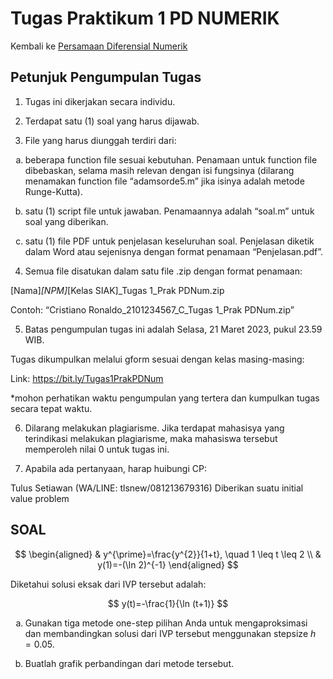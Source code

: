 # Tugas Praktikum 1 PD NUMERIK

Kembali ke [Persamaan Diferensial Numerik](../pdnum2023.qmd)

## Petunjuk Pengumpulan Tugas

1. Tugas ini dikerjakan secara individu.

2. Terdapat satu (1) soal yang harus dijawab.

3. File yang harus diunggah terdiri dari:

a. beberapa function file sesuai kebutuhan. Penamaan untuk function file dibebaskan, selama masih relevan dengan isi fungsinya (dilarang menamakan function file "adamsorde5.m" jika isinya adalah metode Runge-Kutta).

b. satu (1) script file untuk jawaban. Penamaannya adalah "soal.m" untuk soal yang diberikan.

c. satu (1) file PDF untuk penjelasan keseluruhan soal. Penjelasan diketik dalam Word atau sejenisnya dengan format penamaan "Penjelasan.pdf".

4. Semua file disatukan dalam satu file .zip dengan format penamaan:

[Nama]_[NPM]_[Kelas SIAK]_Tugas 1_Prak PDNum.zip

Contoh: "Cristiano Ronaldo_2101234567_C_Tugas 1_Prak PDNum.zip"

5. Batas pengumpulan tugas ini adalah Selasa, 21 Maret 2023, pukul 23.59 WIB.

Tugas dikumpulkan melalui gform sesuai dengan kelas masing-masing:

Link: [https://bit.ly/Tugas1PrakPDNum](https://bit.ly/Tugas1PrakPDNum)

*mohon perhatikan waktu pengumpulan yang tertera dan kumpulkan tugas secara tepat waktu.

6. Dilarang melakukan plagiarisme. Jika terdapat mahasisya yang terindikasi melakukan plagiarisme, maka mahasiswa tersebut memperoleh nilai 0 untuk tugas ini.

7. Apabila ada pertanyaan, harap huibungi CP:

Tulus Setiawan (WA/LINE: tlsnew/081213679316) Diberikan suatu initial value problem


## SOAL

$$
\begin{aligned}
& y^{\prime}=\frac{y^{2}}{1+t}, \quad 1 \leq t \leq 2 \\
& y(1)=-(\ln 2)^{-1}
\end{aligned}
$$

Diketahui solusi eksak dari IVP tersebut adalah:

$$
y(t)=-\frac{1}{\ln (t+1)}
$$

a. Gunakan tiga metode one-step pilihan Anda untuk mengaproksimasi dan membandingkan solusi dari IVP tersebut menggunakan stepsize $h=0.05$.

b. Buatlah grafik perbandingan dari metode tersebut. 



